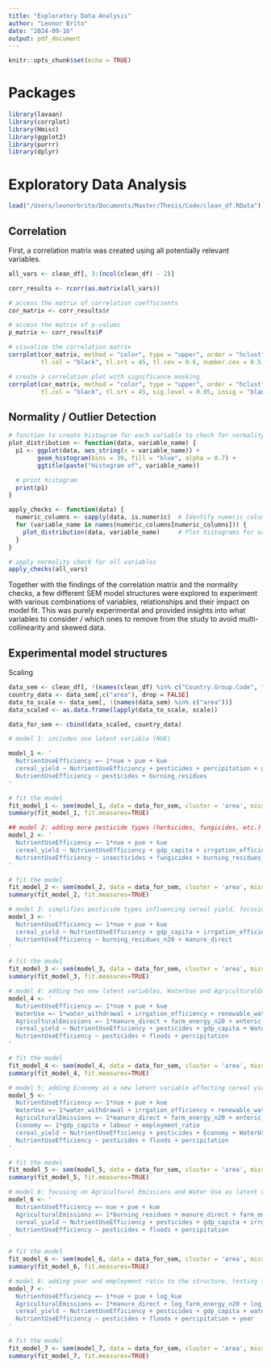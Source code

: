```yaml
---
title: "Exploratory Data Analysis"
author: "Leonor Brito"
date: "2024-09-16"
output: pdf_document
---
```


```r
knitr::opts_chunk$set(echo = TRUE)
```

# Packages
```r

library(lavaan)
library(corrplot)
library(Hmisc)
library(ggplot2)
library(purrr)
library(dplyr)

```

# Exploratory Data Analysis

```r

load("/Users/leonorbrito/Documents/Master/Thesis/Code/clean_df.RData")

```


## Correlation

First, a correlation matrix was created using all potentially relevant variables. 
```r

all_vars <- clean_df[, 3:(ncol(clean_df) - 2)]

corr_results <- rcorr(as.matrix(all_vars))

# access the matrix of correlation coefficients
cor_matrix <- corr_results$r

# access the matrix of p-values
p_matrix <- corr_results$P

# visualize the correlation matrix
corrplot(cor_matrix, method = "color", type = "upper", order = "hclust",
         tl.col = "black", tl.srt = 45, tl.cex = 0.6, number.cex = 0.5, addCoef.col = "black")

# create a correlation plot with significance masking
corrplot(cor_matrix, method = "color", type = "upper", order = "hclust",
         tl.col = "black", tl.srt = 45, sig.level = 0.05, insig = "blank", addCoef.col = "black", number.cex = 0.5, tl.cex = 0.6)

```

## Normality / Outlier Detection

```r

# function to create histogram for each variable to check for normality/skewness
plot_distribution <- function(data, variable_name) {
  p1 <- ggplot(data, aes_string(x = variable_name)) + 
        geom_histogram(bins = 30, fill = "blue", alpha = 0.7) +
        ggtitle(paste("Histogram of", variable_name))

  # print histogram
  print(p1)
}

apply_checks <- function(data) {
  numeric_columns <- sapply(data, is.numeric)  # Identify numeric columns
  for (variable_name in names(numeric_columns[numeric_columns])) {
    plot_distribution(data, variable_name)     # Plot histograms for each variable
  }
}

# apply normality check for all variables
apply_checks(all_vars)

```


Together with the findings of the correlation matrix and the normality checks, a few different SEM model structures were explored to experiment with various combinations of variables, relationships and their impact on model fit. This was purely experimental and provided insights into what variables to consider / which ones to remove from the study to avoid multi-collinearity and skewed data. 

## Experimental model structures

Scaling

```r

data_sem <- clean_df[, !(names(clean_df) %in% c("Country.Group.Code", "Country.Group", "gdp_category"))]
country_data <- data_sem[,c("area"), drop = FALSE]
data_to_scale <- data_sem[, !(names(data_sem) %in% c("area"))]
data_scaled <- as.data.frame(lapply(data_to_scale, scale))

data_for_sem <- cbind(data_scaled, country_data)

```


```r

# model 1: includes one latent variable (NUE)

model_1 <- '
  NutrientUseEfficiency =~ 1*nue + pue + kue
  cereal_yield ~ NutrientUseEfficiency + pesticides + percipitation + gdp_capita + temp_change + irrgation_efficiency
  NutrientUseEfficiency ~ pesticides + burning_residues
'

# fit the model
fit_model_1 <- sem(model_1, data = data_for_sem, cluster = 'area', missing = "fiml")
summary(fit_model_1, fit.measures=TRUE)

```

```r

## model 2: adding more pesticide types (herbicides, fungicides, etc.) influencing cereal yield and NUE
model_2 <- '
  NutrientUseEfficiency =~ 1*nue + pue + kue
  cereal_yield ~ NutrientUseEfficiency + gdp_capita + irrgation_efficiency + percipitation + herbicides + fungicides + rodenticides + manure_direct
  NutrientUseEfficiency ~ insecticides + fungicides + burning_residues_n20 + manure_direct + enteric_fermentation
'

# fit the model
fit_model_2 <- sem(model_2, data = data_for_sem, cluster = 'area', missing = "fiml")
summary(fit_model_2, fit.measures=TRUE)

```

```r

# model 3: simplifies pesticide types influencing cereal yield, focusing on herbicides
model_3 <- '
  NutrientUseEfficiency =~ 1*nue + pue + kue
  cereal_yield ~ NutrientUseEfficiency + gdp_capita + irrgation_efficiency + percipitation + herbicides
  NutrientUseEfficiency ~ burning_residues_n20 + manure_direct
'

# fit the model
fit_model_3 <- sem(model_3, data = data_for_sem, cluster = 'area', missing = "fiml")
summary(fit_model_3, fit.measures=TRUE)

```

```r

# model 4: adding two new latent variables, WaterUse and AgriculturalEmissions with a direct effect on yield
model_4 <- '
  NutrientUseEfficiency =~ 1*nue + pue + kue
  WaterUse =~ 1*water_withdrawal + irrgation_efficiency + renewable_water_withdrawal
  AgriculturalEmissions =~ 1*manure_direct + farm_energy_n20 + enteric_fermentation
  cereal_yield ~ NutrientUseEfficiency + pesticides + gdp_capita + WaterUse + AgriculturalEmissions + percipitation + temp_change
  NutrientUseEfficiency ~ pesticides + floods + percipitation
'

# fit the model
fit_model_4 <- sem(model_4, data = data_for_sem, cluster = 'area', missing = "fiml")
summary(fit_model_4, fit.measures=TRUE)

```

```r

# model 5: adding Economy as a new latent variable affecting cereal yield along with WaterUse and Agricultural Emissions
model_5 <- '
  NutrientUseEfficiency =~ 1*nue + pue + kue
  WaterUse =~ 1*water_withdrawal + irrgation_efficiency + renewable_water_withdrawal
  AgriculturalEmissions =~ 1*manure_direct + farm_energy_n20 + enteric_fermentation
  Economy =~ 1*gdp_capita + labour + employment_ratio
  cereal_yield ~ NutrientUseEfficiency + pesticides + Economy + WaterUse + AgriculturalEmissions + percipitation + temp_change
  NutrientUseEfficiency ~ pesticides + floods + percipitation
'

# fit the model
fit_model_5 <- sem(model_5, data = data_for_sem, cluster = 'area', missing = "fiml")
summary(fit_model_5, fit.measures=TRUE)


```

```r

# model 6: focusing on Agricultural Emissions and Water Use as latent variables influencing cereal yield and NUE
model_6 <- '
  NutrientUseEfficiency =~ nue + pue + kue
  AgriculturalEmissions =~ 1*burning_residues + manure_direct + farm_energy_n20 + enteric_fermentation
  cereal_yield ~ NutrientUseEfficiency + pesticides + gdp_capita + irrgation_efficiency + AgriculturalEmissions + percipitation + temp_change
  NutrientUseEfficiency ~ pesticides + floods + percipitation
'

# fit the model
fit_model_6 <- sem(model_6, data = data_for_sem, cluster = 'area', missing = "fiml")
summary(fit_model_6, fit.measures=TRUE)


```

```r

# model 8: adding year and employment ratio to the structure, testing temporal effects on yield and NUE
model_7 <- '
  NutrientUseEfficiency =~ 1*nue + pue + log_kue
  AgriculturalEmissions =~ 1*manure_direct + log_farm_energy_n20 + log_enteric_fermentation
  cereal_yield ~ NutrientUseEfficiency + pesticides + gdp_capita + water_withdrawal + percipitation + AgriculturalEmissions + employment_ratio + temp_change + year
  NutrientUseEfficiency ~ pesticides + floods + percipitation + year
'

# fit the model
fit_model_7 <- sem(model_7, data = data_for_sem, cluster = 'area', missing = "fiml", estimator = "MLR")
summary(fit_model_7, fit.measures=TRUE)


```


